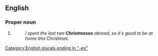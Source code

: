 ==English==

===Proper noun===
{{head|en|proper noun plural form}}

# {{plural of|en|Christmas}}
#: ''I spent the last two '''Christmases''' abroad, so it's good to be at home this Christmas.''

[[Category:English plurals ending in "-es"]]